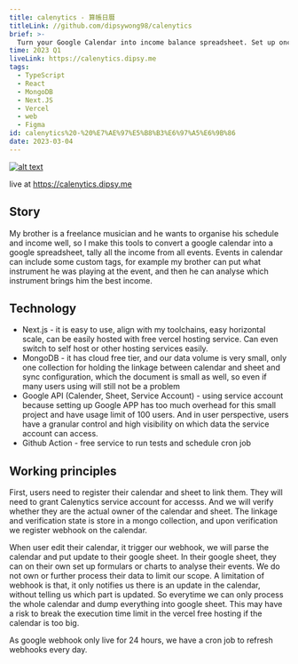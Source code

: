 ```yaml
---
title: calenytics - 算帳日曆
titleLink: //github.com/dipsywong98/calenytics
brief: >-
  Turn your Google Calendar into income balance spreadsheet. Set up once, synced forever.
time: 2023 Q1
liveLink: https://calenytics.dipsy.me
tags:
  - TypeScript
  - React
  - MongoDB
  - Next.JS
  - Vercel
  - web
  - Figma
id: calenytics%20-%20%E7%AE%97%E5%B8%B3%E6%97%A5%E6%9B%86
date: 2023-03-04
---
```

[![alt text](<../public/img/calenytics - 算帳日曆/image.png>)](https://calenytics.dipsy.me)

live at https://calenytics.dipsy.me

## Story

My brother is a freelance musician and he wants to organise his schedule and income well, so I make this tools to convert a google calendar into a google spreadsheet, tally all the income from all events. Events in calendar can include some custom tags, for example my brother can put what instrument he was playing at the event, and then he can analyse which instrument brings him the best income.

## Technology

- Next.js - it is easy to use, align with my toolchains, easy horizontal scale, can be easily hosted with free vercel hosting service. Can even switch to self host or other hosting services easily.
- MongoDB - it has cloud free tier, and our data volume is very small, only one collection for holding the linkage between calendar and sheet and sync configuration, which the document is small as well, so even if many users using will still not be a problem
- Google API (Calender, Sheet, Service Account) - using service account because setting up Google APP has too much overhead for this small project and have usage limit of 100 users. And in user perspective, users have a granular control and high visibility on which data the service account can access.
- Github Action - free service to run tests and schedule cron job

## Working principles

First, users need to register their calendar and sheet to link them. They will need to grant Calenytics service account for accesss. And we will verify whether they are the actual owner of the calendar and sheet. The linkage and verification state is store in a mongo collection, and upon verification we register webhook on the calendar.

When user edit their calendar, it trigger our webhook, we will parse the calendar and put update to their google sheet. In their google sheet, they can on their own set up formulars or charts to analyse their events. We do not own or further process their data to limit our scope. A limitation of webhook is that, it only notifies us there is an update in the calendar, without telling us which part is updated. So everytime we can only process the whole calendar and dump everything into google sheet. This may have a risk to break the execution time limit in the vercel free hosting if the calendar is too big.

As google webhook only live for 24 hours, we have a cron job to refresh webhooks every day.
